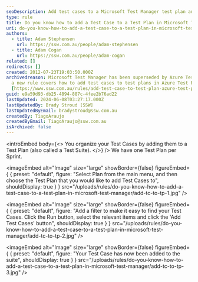 ```yaml
---
seoDescription: Add test cases to a Microsoft Test Manager test plan and organize your testing efforts with ease.
type: rule
title: Do you know how to add a Test Case to a Test Plan in Microsoft Test Manager?
uri: do-you-know-how-to-add-a-test-case-to-a-test-plan-in-microsoft-test-manager
authors:
  - title: Adam Stephensen
    url: https://ssw.com.au/people/adam-stephensen
  - title: Adam Cogan
    url: https://ssw.com.au/people/adam-cogan
related: []
redirects: []
created: 2012-07-23T19:03:50.000Z
archivedreason: Microsoft Test Manager has been superseded by Azure Test Plans,
  a new rule covers how to add test cases to test plans in Azure Test Plans
  [https://www.ssw.com.au/rules/add-test-case-to-test-plan-azure-test-plans](/add-test-case-to-test-plan-azure-test-plans)
guid: e9a59d93-db25-4894-887c-4fee2b76ad22
lastUpdated: 2024-06-08T03:27:17.000Z
lastUpdatedBy: Brady Stroud [SSW]
lastUpdatedByEmail: bradystroud@ssw.com.au
createdBy: TiagoAraujo
createdByEmail: TiagoAraujo@ssw.com.au
isArchived: false
---
```


<introEmbed
  body={<>
You organize your Test Cases by adding them to a Test Plan (also called a Test Suite).
  </>}
/>
We have one Test Plan per Sprint.


<imageEmbed
  alt="Image"
  size="large"
  showBorder={false}
  figureEmbed={ {
    preset: "default",
    figure: "Select Plan from the main menu, and then choose the Test Plan that you would like to add Test Cases to",
    shouldDisplay: true
  } }
  src="/uploads/rules/do-you-know-how-to-add-a-test-case-to-a-test-plan-in-microsoft-test-manager/add-tc-to-tp-1.jpg"
/>


<imageEmbed
  alt="Image"
  size="large"
  showBorder={false}
  figureEmbed={ {
    preset: "default",
    figure: "Add a filter to make it easy to find your Test Cases. Click the Run button, select the relevant items and click the 'Add Test Cases' button",
    shouldDisplay: true
  } }
  src="/uploads/rules/do-you-know-how-to-add-a-test-case-to-a-test-plan-in-microsoft-test-manager/add-tc-to-tp-2.jpg"
/>


<imageEmbed
  alt="Image"
  size="large"
  showBorder={false}
  figureEmbed={ {
    preset: "default",
    figure: "Your Test Case has now been added to the suite",
    shouldDisplay: true
  } }
  src="/uploads/rules/do-you-know-how-to-add-a-test-case-to-a-test-plan-in-microsoft-test-manager/add-tc-to-tp-3.jpg"
/>

